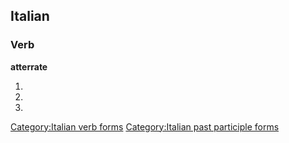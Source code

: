 ==Italian==

===Verb===
'''atterrate'''

# {{form of|[[second-person|Second-person]] [[plural]] [[present tense]]|[[atterrare#Italian|atterrare]]|lang=Italian}}
# {{form of|Second-person plural [[imperative]]|atterrare#Italian|atterrare|lang=Italian}}
# {{form of|[[feminine|Feminine]] plural|[[atterrato]]}}

[[Category:Italian verb forms]]
[[Category:Italian past participle forms]]